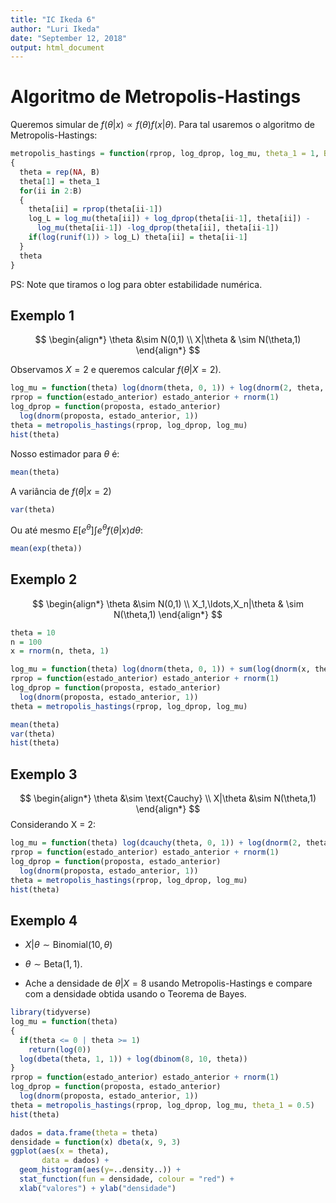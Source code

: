```yaml
---
title: "IC Ikeda 6"
author: "Luri Ikeda"
date: "September 12, 2018"
output: html_document
---
```


# Algoritmo de Metropolis-Hastings

Queremos simular de $f(\theta|x) \propto f(\theta)f(x|\theta)$.
Para tal usaremos o algoritmo de Metropolis-Hastings:

```r
metropolis_hastings = function(rprop, log_dprop, log_mu, theta_1 = 1, B = 10^5)
{
  theta = rep(NA, B)
  theta[1] = theta_1
  for(ii in 2:B)
  {
    theta[ii] = rprop(theta[ii-1])
    log_L = log_mu(theta[ii]) + log_dprop(theta[ii-1], theta[ii]) -
      log_mu(theta[ii-1]) -log_dprop(theta[ii], theta[ii-1])
    if(log(runif(1)) > log_L) theta[ii] = theta[ii-1]
  }
  theta
}
```

PS: Note que tiramos o log para
obter estabilidade numérica.

## Exemplo 1

$$
\begin{align*}
 \theta &\sim N(0,1) \\
 X|\theta & \sim N(\theta,1)
\end{align*}
$$

Observamos $X = 2$ e 
queremos calcular $f(\theta|X=2)$.

```r
log_mu = function(theta) log(dnorm(theta, 0, 1)) + log(dnorm(2, theta, 1))
rprop = function(estado_anterior) estado_anterior + rnorm(1)
log_dprop = function(proposta, estado_anterior)
  log(dnorm(proposta, estado_anterior, 1))
theta = metropolis_hastings(rprop, log_dprop, log_mu)
hist(theta)
```

Nosso estimador para $\theta$ é:

```r
mean(theta)
```

A variância de $f(\theta|x=2)$


```r
var(theta)
```

Ou até mesmo $E[e^{\theta}] \int e^{\theta} f(\theta|x) d\theta$:

```r
mean(exp(theta))
```

## Exemplo 2

$$
\begin{align*}
 \theta &\sim N(0,1) \\
 X_1,\ldots,X_n|\theta & \sim N(\theta,1)
\end{align*}
$$

```r
theta = 10
n = 100
x = rnorm(n, theta, 1)

log_mu = function(theta) log(dnorm(theta, 0, 1)) + sum(log(dnorm(x, theta, 1)))
rprop = function(estado_anterior) estado_anterior + rnorm(1)
log_dprop = function(proposta, estado_anterior) 
  log(dnorm(proposta, estado_anterior, 1))
theta = metropolis_hastings(rprop, log_dprop, log_mu)

mean(theta)
var(theta)
hist(theta)
```

## Exemplo 3

$$
\begin{align*}
 \theta &\sim \text{Cauchy} \\
 X|\theta &\sim N(\theta,1)
\end{align*}
$$
Considerando X = 2:

```r
log_mu = function(theta) log(dcauchy(theta, 0, 1)) + log(dnorm(2, theta, 1))
rprop = function(estado_anterior) estado_anterior + rnorm(1)
log_dprop = function(proposta, estado_anterior)
  log(dnorm(proposta, estado_anterior, 1))
theta = metropolis_hastings(rprop, log_dprop, log_mu)
hist(theta)
```

## Exemplo 4

- $X|\theta \sim \text{Binomial}(10,\theta)$

- $\theta \sim \text{Beta}(1,1)$.

- Ache a densidade de $\theta|X=8$ usando Metropolis-Hastings e
  compare com a densidade obtida usando o Teorema de Bayes.
  
```r
library(tidyverse)
log_mu = function(theta)
{
  if(theta <= 0 | theta >= 1) 
    return(log(0))
  log(dbeta(theta, 1, 1)) + log(dbinom(8, 10, theta))
}
rprop = function(estado_anterior) estado_anterior + rnorm(1)
log_dprop = function(proposta, estado_anterior)
  log(dnorm(proposta, estado_anterior, 1))
theta = metropolis_hastings(rprop, log_dprop, log_mu, theta_1 = 0.5)
hist(theta)

dados = data.frame(theta = theta)
densidade = function(x) dbeta(x, 9, 3)
ggplot(aes(x = theta), 
       data = dados) + 
  geom_histogram(aes(y=..density..)) +
  stat_function(fun = densidade, colour = "red") +
  xlab("valores") + ylab("densidade")
```

